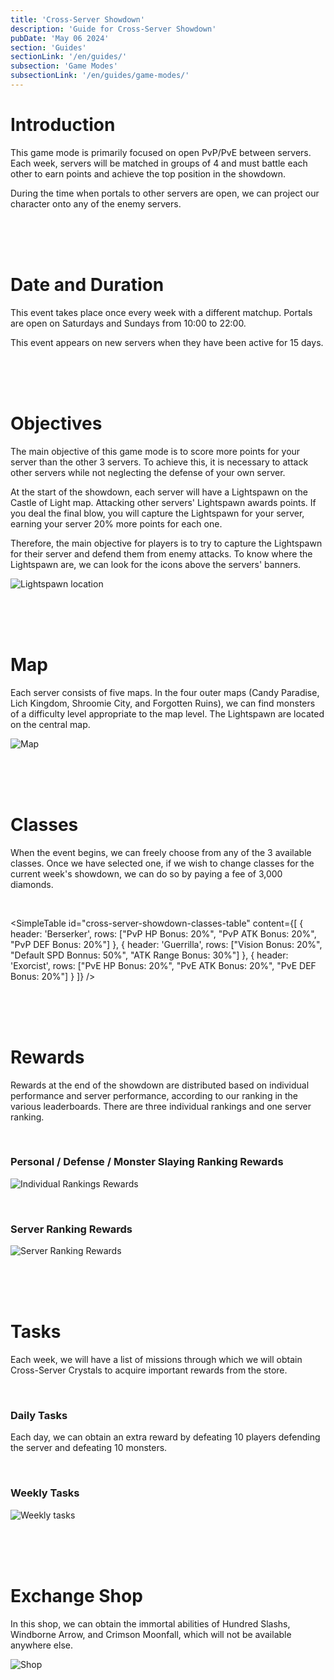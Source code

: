 ```yaml
---
title: 'Cross-Server Showdown'
description: 'Guide for Cross-Server Showdown'
pubDate: 'May 06 2024'
section: 'Guides'
sectionLink: '/en/guides/'
subsection: 'Game Modes'
subsectionLink: '/en/guides/game-modes/'
---
```




# Introduction
This game mode is primarily focused on open PvP/PvE between servers.
Each week, servers will be matched in groups of 4 and must battle each other to earn points and achieve the top position in the showdown.

During the time when portals to other servers are open, we can project our character onto any of the enemy servers.


<br/>
<br/>
<br/>


# Date and Duration
This event takes place once every week with a different matchup.
Portals are open on Saturdays and Sundays from 10:00 to 22:00.

This event appears on new servers when they have been active for 15 days.


<br/>
<br/>
<br/>


# Objectives
The main objective of this game mode is to score more points for your server than the other 3 servers.
To achieve this, it is necessary to attack other servers while not neglecting the defense of your own server.

At the start of the showdown, each server will have a Lightspawn on the Castle of Light map.
Attacking other servers' Lightspawn awards points.
If you deal the final blow, you will capture the Lightspawn for your server, earning your server 20% more points for each one.

Therefore, the main objective for players is to try to capture the Lightspawn for their server and defend them from enemy attacks.
To know where the Lightspawn are, we can look for the icons above the servers' banners.

![Lightspawn location](/assets/img/guides/game-modes/cross-server-showdown/lightspawn_location.webp)


<br/>
<br/>
<br/>


# Map
Each server consists of five maps.
In the four outer maps (Candy Paradise, Lich Kingdom, Shroomie City, and Forgotten Ruins), we can find monsters of a difficulty level appropriate to the map level.
The Lightspawn are located on the central map.

![Map](/assets/img/guides/game-modes/cross-server-showdown/map.webp)


<br/>
<br/>
<br/>


# Classes
When the event begins, we can freely choose from any of the 3 available classes.
Once we have selected one, if we wish to change classes for the current week's showdown, we can do so by paying a fee of 3,000 diamonds.

<br/>

<SimpleTable
    id="cross-server-showdown-classes-table"
    content={[
        {
            header: 'Berserker',
            rows: ["PvP HP Bonus: 20%", "PvP ATK Bonus: 20%", "PvP DEF Bonus: 20%"]
        },
        {
            header: 'Guerrilla',
            rows: ["Vision Bonus: 20%", "Default SPD Bonnus: 50%", "ATK Range Bonus: 30%"]
        },
        {
            header: 'Exorcist',
            rows: ["PvE HP Bonus: 20%", "PvE ATK Bonus: 20%", "PvE DEF Bonus: 20%"]
        }
    ]}
/>



<br/>
<br/>
<br/>


# Rewards
Rewards at the end of the showdown are distributed based on individual performance and server performance, according to our ranking in the various leaderboards.
There are three individual rankings and one server ranking.

<br/>

### Personal / Defense / Monster Slaying Ranking Rewards

![Individual Rankings Rewards](/assets/img/guides/game-modes/cross-server-showdown/rewards_individual.webp)

<br/>

### Server Ranking Rewards

![Server Ranking Rewards](/assets/img/guides/game-modes/cross-server-showdown/rewards_server.webp)


<br/>
<br/>
<br/>


# Tasks
Each week, we will have a list of missions through which we will obtain Cross-Server Crystals to acquire important rewards from the store.

<br/>

### Daily Tasks
Each day, we can obtain an extra reward by defeating 10 players defending the server and defeating 10 monsters.

<br/>

### Weekly Tasks
![Weekly tasks](/assets/img/guides/game-modes/cross-server-showdown/tasks.webp)


<br/>
<br/>
<br/>


# Exchange Shop
In this shop, we can obtain the immortal abilities of Hundred Slashs, Windborne Arrow, and Crimson Moonfall, which will not be available anywhere else.

![Shop](/assets/img/guides/game-modes/cross-server-showdown/shop.webp)